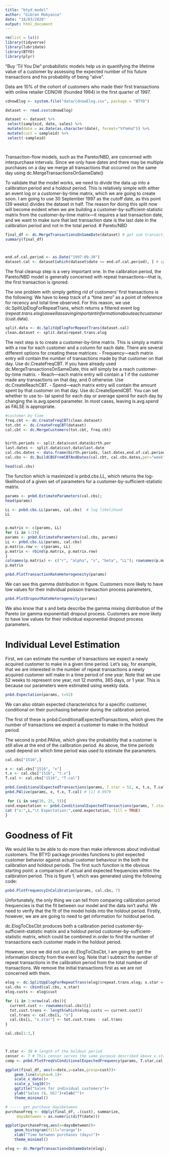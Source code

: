 ```yaml
---
title: "btyd_model"
author: "Gibran Makyanie"
date: "18/03/2020"
output: html_document
---
```


```r
rm(list = ls())
library(tidyverse)
library(lubridate)
library(BTYD)
library(plyr)
```


“Buy ‘Til You Die” probabilistic models help us in quantifying the lifetime value of a customer by assessing the expected number of his future transactions and his probability of being “alive”.

Data are 10% of the cohort of customers who made their first transactions with online retailer CDNOW (founded 1994) in the first quarter of 1997. 

```r
cdnowElog <- system.file("data/cdnowElog.csv", package = "BTYD")

dataset <- read.csv(cdnowElog)

dataset <- dataset %>%
 select(sampleid, date, sales) %>%
 mutate(date = as.Date(as.character(date), format="%Y%m%d")) %>%
 mutate(cust = sampleid) %>%
 select(-sampleid)

  
```


Transaction-flow models, such as the Pareto/NBD, are concerned with interpurchase intervals. Since we only have dates and there may be multiple purchases on a day we merge all transactions that occurred on the same day using dc.MergeTransactionsOnSameDate()


To validate that the model works, we need to divide the data up into a calibration period and a holdout period. This is relatively simple with either an event log or a customer-by-time matrix, which we are going to create soon. I am going to use 30 September 1997 as the cutoff date, as this point (39 weeks) divides the dataset in half. The reason for doing this split now will become evident when we are building a customer-by-sufficient-statistic matrix from the customer-by-time matrix—it requires a last transaction date, and we want to make sure that last transaction date is the last date in the calibration period and not in the total period.
# Pareto/NBD
```r
final_df <- dc.MergeTransactionsOnSameDate(dataset) # get sum transactions per customer per day
summary(final_df)



end.of.cal.period <- as.Date("1997-09-30")
dataset.cal <- dataset[which(dataset$date <= end.of.cal.period), ] # splits by 30th Sep 1997
```


The final cleanup step is a very important one. In the calibration period, the Pareto/NBD model is generally concerned with repeat transactions—that is, the first transaction is ignored.

The one problem with simply getting rid of customers’ first transactions is the following: We have to keep track of a
“time zero” as a point of reference for recency and total time observed. For this reason, we use dc.SplitUpElogForRepeatTrans, which returns a filtered event log ($repeat.trans.elog) as well as saving important information about each customer ($cust.data).


```r
split.data <- dc.SplitUpElogForRepeatTrans(dataset.cal) 
clean.dataset <- split.data$repeat.trans.elog
```

The next step is to create a customer-by-time matrix. This is simply a matrix with a row for each customer and a column for each date. There are several different options for creating these matrices:
- Frequency—each matrix entry will contain the number of transactions made by that customer on that day. Use dc.CreateFreqCBT. If you have already used dc.MergeTransactionsOnSameDate, this will simply be a reach customer-by-time matrix.
- Reach—each matrix entry will contain a 1 if the customer made any transactions on that day, and 0 otherwise. Use dc.CreateReachCBT.
- Spend—each matrix entry will contain the amount spent by that customer on that day. Use dc.CreateSpendCBT. You can set whether to use to- tal spend for each day or average spend for each day by changing the is.avg.spend parameter. In most cases, leaving is.avg.spend as FALSE is appropriate.

```r

#customer by time
freq.cbt <- dc.CreateFreqCBT(clean.dataset)
tot.cbt <- dc.CreateFreqCBT(dataset)
cal.cbt <- dc.MergeCustomers(tot.cbt, freq.cbt)


birth.periods <- split.data$cust.data$birth.per 
last.dates <- split.data$cust.data$last.date 
cal.cbs.dates <- data.frame(birth.periods, last.dates,end.of.cal.period)
cal.cbs <- dc.BuildCBSFromCBTAndDates(cal.cbt, cal.cbs.dates,per="week")

head(cal.cbs)
```

The function which is maximized is pnbd.cbs.LL, which returns the log-likelihood of a given set of parameters for a customer-by-sufficient-statistic matrix.

```r
params <- pnbd.EstimateParameters(cal.cbs); 
head(params)

LL <- pnbd.cbs.LL(params, cal.cbs)  # log likelihood
LL


p.matrix <- c(params, LL)
for (i in 1:2){
params <- pnbd.EstimateParameters(cal.cbs, params)
LL <- pnbd.cbs.LL(params, cal.cbs)
p.matrix.row <- c(params, LL)
p.matrix <- rbind(p.matrix, p.matrix.row)
}
colnames(p.matrix) <- c("r", "alpha", "s", "beta", "LL"); rownames(p.matrix) <- 1:3
p.matrix
```


```r
pnbd.PlotTransactionRateHeterogeneity(params)
```
We can see this gamma distribution in figure. Customers more likely to have low values for their individual poisson transaction process parameters, 

```r
pnbd.PlotDropoutRateHeterogeneity(params)
```
We also know that s and beta describe the gamma mixing distribution of the Pareto (or gamma exponential) dropout process. Customers are more likely to have low values for their individual exponential dropout process parameters.


# Individual Level Estimation

First, we can estimate the number of transactions we expect a newly acquired customer to make in a given time period. Let’s say, for example, that we are interested in the number of repeat transactions a newly acquired customer will make in a time period of one year. Note that we use 52 weeks to represent one year, not 12 months, 365 days, or 1 year. This is because our parameters were estimated using weekly data.

```r
pnbd.Expectation(params, t=52)
```

We can also obtain expected characteristics for a specific customer, conditional on their purchasing behavior during the calibration period. 

The first of these is pnbd.ConditionalExpectedTransactions, which gives the number of transactions we expect a customer to make in the holdout period. 

The second is pnbd.PAlive, which gives the probability that a customer is still alive at the end of the calibration period. As above, the time periods used depend on which time period was used to estimate the parameters.


```r
cal.cbs["1516",]

x <- cal.cbs["1516", "x"]
t.x <- cal.cbs["1516", "t.x"]
T.cal <- cal.cbs["1516", "T.cal"] 

pnbd.ConditionalExpectedTransactions(params, T.star = 52, x, t.x, T.cal) # [1] 25.46
pnbd.PAlive(params, x, t.x, T.cal) # [1] 0.9979

```


```r
 for (i in seq(10, 25, 5)){
cond.expectation <- pnbd.ConditionalExpectedTransactions(params, T.star = 52, x = i, t.x = 20, T.cal = 39)
cat ("x:",i,"\t Expectation:",cond.expectation, fill = TRUE) 
}
```


# Goodness of Fit

We would like to be able to do more than make inferences about individual customers. The BTYD package provides functions to plot expected customer behavior against actual customer behaviour in the both the calibration and holdout periods.
The first such function is the obvious starting point: a comparison of actual and expected frequencies within the calibration period. This is figure 1, which was generated using the following code:

```r
pnbd.PlotFrequencyInCalibration(params, cal.cbs, 7)
```

Unfortunately, the only thing we can tell from comparing calibration period frequencies is that the fit between our model and the data isn’t awful. We need to verify that the fit of the model holds into the holdout period. Firstly, however, we are are going to need to get information for holdout period.

dc.ElogToCbsCbt produces both a calibration period customer-by-sufficient-statistic matrix and a holdout period customer-by-sufficient-statistic matrix, which could be combined in order to find the number of transactions each customer made in the holdout period. 

However, since we did not use dc.ElogToCbsCbt, I am going to get the information directly from the event log. Note that I subtract the number of repeat transactions in the calibration period from the total number of transactions. We remove the initial transactions first as we are not concerned with them.

```r
elog <- dc.SplitUpElogForRepeatTrans(elog)$repeat.trans.elog; x.star <- rep(0, nrow(cal.cbs))
cal.cbs <- cbind(cal.cbs, x.star)
elog.custs <- elog$cust

for (i in 1:nrow(cal.cbs)){ 
  current.cust <- rownames(cal.cbs)[i]
  tot.cust.trans <- length(which(elog.custs == current.cust)) 
  cal.trans <- cal.cbs[i, "x"]
  cal.cbs[i, "x.star"] <- tot.cust.trans - cal.trans
}

cal.cbs[1:3,]



T.star <- 39 # length of the holdout period
censor <- 7 # This censor serves the same purpose described above x.star <- cal.cbs[,"x.star"]
comp <- pnbd.PlotFreqVsConditionalExpectedFrequency(params, T.star,cal.cbs, x.star, censor)
```








```r
ggplot(final_df, aes(x=date,y=sales,group=cust))+
    geom_line(alpha=0.1)+
    scale_x_date()+
    scale_y_log10()+
    ggtitle("Sales for individual customers")+
    ylab("Sales ($, US)")+xlab("")+
    theme_minimal()
```

```r
# ----- get purchase daysbetween
purchaseFreq <- ddply(final_df, .(cust), summarize, 
     daysBetween = as.numeric(diff(date)))

ggplot(purchaseFreq,aes(x=daysBetween))+
    geom_histogram(fill="orange")+
    xlab("Time between purchases (days)")+
    theme_minimal()
```

```r
elog <- dc.MergeTransactionsOnSameDate(elog);
```

